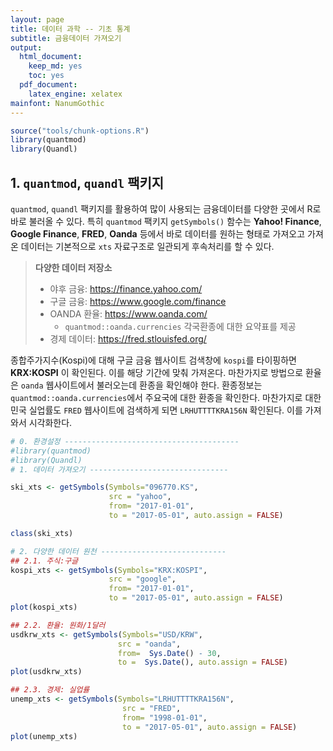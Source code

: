 ```yaml
---
layout: page
title: 데이터 과학 -- 기초 통계
subtitle: 금융데이터 가져오기
output:
  html_document: 
    keep_md: yes
    toc: yes
  pdf_document:
    latex_engine: xelatex
mainfont: NanumGothic
---
```



```r
source("tools/chunk-options.R") 
library(quantmod)
library(Quandl)

```

## 1. `quantmod`, `quandl` 팩키지 

`quantmod`, `quandl` 팩키지를 활용하여 많이 사용되는 금융데이터를 다양한 곳에서 R로 바로 불러올 수 있다.
특히 `quantmod` 팩키지 `getSymbols()` 함수는 **Yahoo! Finance**, **Google Finance**, **FRED**, **Oanda** 등에서 
바로 데이터를 원하는 형태로 가져오고 가져온 데이터는 기본적으로 `xts` 자료구조로 일관되게 후속처리를 할 수 있다.

> **다양한 데이터 저장소**
> 
> - 야후 금융: [https://finance.yahoo.com/](https://finance.yahoo.com/)
> - 구글 금융: [https://www.google.com/finance](https://www.google.com/finance)
> - OANDA 환율: [https://www.oanda.com/](https://www.oanda.com/)
>     - `quantmod::oanda.currencies` 각국환종에 대한 요약표를 제공
> - 경제 데이터: [https://fred.stlouisfed.org/](https://fred.stlouisfed.org/)

종합주가지수(Kospi)에 대해 구글 금융 웹사이트 검색창에 `kospi`를 타이핑하면 **KRX:KOSPI** 이 확인된다.
이를 해당 기간에 맞춰 가져온다.  마찬가지로 방법으로 환율은 `oanda` 웹사이트에서 불러오는데
환종을 확인해야 한다. 환종정보는 `quantmod::oanda.currencies`에서 주요국에 대한 환종을 확인한다.
마찬가지로 대한민국 실업률도 `FRED` 웹사이트에 검색하게 되면 `LRHUTTTTKRA156N` 확인된다.
이를 가져와서 시각화한다.

``` r
# 0. 환경설정 ---------------------------------------
#library(quantmod)
#library(Quandl)
# 1. 데이터 가져오기 -------------------------------

ski_xts <- getSymbols(Symbols="096770.KS", 
                      src = "yahoo", 
                      from= "2017-01-01", 
                      to = "2017-05-01", auto.assign = FALSE)

class(ski_xts)

# 2. 다양한 데이터 원천 ----------------------------
## 2.1. 주식:구글
kospi_xts <- getSymbols(Symbols="KRX:KOSPI", 
                      src = "google", 
                      from= "2017-01-01", 
                      to = "2017-05-01", auto.assign = FALSE)
plot(kospi_xts)

## 2.2. 환율: 원화/1달러
usdkrw_xts <- getSymbols(Symbols="USD/KRW", 
                        src = "oanda", 
                        from=  Sys.Date() - 30, 
                        to =  Sys.Date(), auto.assign = FALSE)
plot(usdkrw_xts)

## 2.3. 경제: 실업률
unemp_xts <- getSymbols(Symbols="LRHUTTTTKRA156N", 
                         src = "FRED", 
                         from= "1998-01-01", 
                         to = "2017-05-01", auto.assign = FALSE)
plot(unemp_xts)
```



